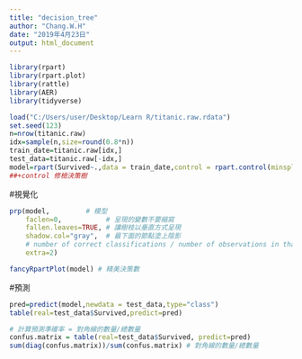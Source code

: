 ---
title: "decision_tree"
author: "Chang.W.H"
date: "2019年4月23日"
output: html_document
---

```{r,include=FALSE}
library(rpart)
library(rpart.plot)
library(rattle)
library(AER)
library(tidyverse)
```
```{r}
load("C:/Users/user/Desktop/Learn R/titanic.raw.rdata")
set.seed(123)
n=nrow(titanic.raw)
idx=sample(n,size=round(0.8*n))
train_date=titanic.raw[idx,]
test_data=titanic.raw[-idx,]
model=rpart(Survived~.,data = train_date,control = rpart.control(minsplit = 5,cp=0.001,maxdepth = 30))
##+control 修檢決策樹
```
#視覺化
```{r}
prp(model,         # 模型
    faclen=0,           # 呈現的變數不要縮寫
    fallen.leaves=TRUE, # 讓樹枝以垂直方式呈現
    shadow.col="gray",  # 最下面的節點塗上陰影
    # number of correct classifications / number of observations in that node
    extra=2)
```
```{r}
fancyRpartPlot(model) # 精美決策數
```

#預測
```{r}
pred=predict(model,newdata = test_data,type="class")
table(real=test_data$Survived,predict=pred)
```
```{r}
# 計算預測準確率 = 對角線的數量/總數量
confus.matrix = table(real=test_data$Survived, predict=pred)
sum(diag(confus.matrix))/sum(confus.matrix) # 對角線的數量/總數量
```



